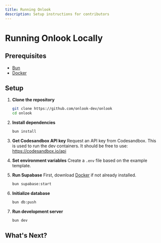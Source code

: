 ```yaml
---
title: Running Onlook
description: Setup instructions for contributors
---
```


# Running Onlook Locally

## Prerequisites

- [Bun](https://bun.sh)
- [Docker](https://docs.docker.com/get-started/get-docker/)

## Setup

1. **Clone the repository**
   ```bash
   git clone https://github.com/onlook-dev/onlook
   cd onlook
   ```

2. **Install dependencies**
   ```bash
   bun install
   ```

3. **Get Codesandbox API key**
   Request an API key from Codesandbox. This is used to run the dev containers. It should be free to use: https://codesandbox.io/api

4. **Set environment variables**
   Create a `.env` file based on the example template.

5. **Run Supabase**
   First, download [Docker](https://docs.docker.com/get-started/get-docker/) if not already installed.
   ```bash
   bun supabase:start
   ```

6. **Initialize database**
   ```bash
   bun db:push
   ```

7. **Run development server**
   ```bash
   bun dev
   ```

## What's Next?

<Cards >
  <Card title="Learn more about Next.js" href="https://nextjs.org/docs" />
  <Card title="Learn more about Fumadocs" href="https://fumadocs.vercel.app" />
</Cards>
